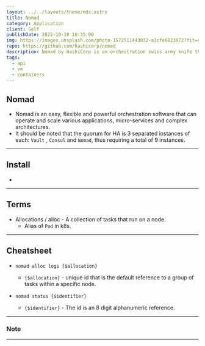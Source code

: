 ```yaml
---
layout: ../../layouts/theme/mdx.astro
title: Nomad
category: Application
client: Self
publishDate: 2022-10-10 10:35:00
img: https://images.unsplash.com/photo-1572511443032-a3cfe6823872?fit=crop&w=1400&h=700&q=75
repo: https://github.com/hashicorp/nomad
description: Nomad by HashiCorp is an orchestration swiss army knife that makes container management extremely flexible and easy.
tags:
  - api
  - vm
  - containers
---
```


## Nomad

- Nomad is an easy, flexible and powerful orchestration software that can operate and scale various applications, micro-services and complex architectures.
- It should be noted that the quorum for HA is 3 separated instances of each: `Vault` , `Consul` and `Nomad`, thus requiring a total of 9 instances.

* * *

## Install

-

* * *

## Terms

- Allocations / alloc - A collection of tasks that run on a node.
  - Alias of `Pod` in k8s.

* * *

## Cheatsheet

- `nomad alloc logs {$allocation}`
  - `{$allocation}` - unique id that is the default reference to a group of tasks within a specific node.

- `nomad status {$identifier}`
  - `{$identifier}` - The id is an 8 digit alphanumeric reference.

* * *

### Note

* * *
